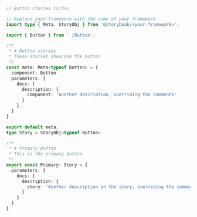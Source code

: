 ```ts
// Button.stories.ts|tsx

// Replace your-framework with the name of your framework
import type { Meta, StoryObj } from '@storybook/<your-framework>';

import { Button } from './Button';

/**
 * # Button stories
 * These stories showcase the button
 */
const meta: Meta<typeof Button> = {
  component: Button
  parameters: {
    docs: {
      description: {
        component: 'Another description, overriding the comments'
      }
    }
  }
}

export default meta;
type Story = StoryObj<typeof Button>

/**
 * # Primary Button
 * This is the primary button
 */
export const Primary: Story = {
  parameters: {
    docs: {
      description: {
        story: 'Another description on the story, overriding the comments'
      }
    }
  }
}
```
